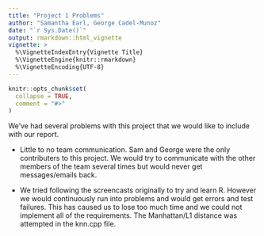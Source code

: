 ```yaml
---
title: "Project 1 Problems"
author: "Samantha Earl, George Cadel-Munoz"
date: "`r Sys.Date()`"
output: rmarkdown::html_vignette
vignette: >
  %\VignetteIndexEntry{Vignette Title}
  %\VignetteEngine{knitr::rmarkdown}
  %\VignetteEncoding{UTF-8}
---
```


```r
knitr::opts_chunk$set(
  collapse = TRUE,
  comment = "#>"
)
```

We've had several problems with this project that we would like to include with our report.

- Little to no team communication. Sam and George were the only contributers to this project. We would try to communicate with the other members of the team several times but would never get messages/emails back.

- We tried following the screencasts originally to try and learn R. However we would continuously run into problems and would get errors and test failures. This has caused us to lose too much time and we could not implement all of the requirements. The Manhattan/L1 distance was attempted in the knn.cpp file.


